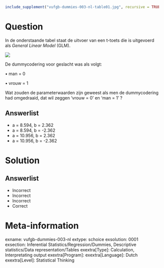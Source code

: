 ```{r, echo = FALSE, results = "hide"}
include_supplement("vufgb-dummies-003-nl-table01.jpg", recursive = TRUE)
```

Question
========

In de onderstaande tabel staat de uitvoer van een t-toets die is uitgevoerd als *General Linear Model* (GLM).

![](vufgb-dummies-003-nl-table01.jpg)
  
De dummycodering voor geslacht was als volgt:

• man = 0

• vrouw = 1  

Wat zouden de parameterwaarden zijn geweest als men de dummycodering had omgedraaid, dat wil zeggen ‘vrouw = 0’ en ‘man = 1’ ?
  
Answerlist
----------
* a = 8.594, b = 2.362
* a = 8.594, b = -2.362
* a = 10.956, b = 2.362
* a = 10.956, b = -2.362

Solution
========

Answerlist
----------
* Incorrect
* Incorrect
* Incorrect
* Correct

Meta-information
================
exname: vufgb-dummies-003-nl
extype: schoice
exsolution: 0001
exsection: Inferential Statistics/Regression/Dummies, Descriptive statistics/Data representation/Tables
exextra[Type]: Calculation, Interpretating output
exextra[Program]: 
exextra[Language]: Dutch
exextra[Level]: Statistical Thinking